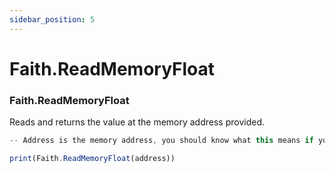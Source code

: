```yaml
---
sidebar_position: 5
---
```


# Faith.ReadMemoryFloat

### Faith.ReadMemoryFloat
Reads and returns the value at the memory address provided.

```jsx title="ReadMemoryFloat Example"
-- Address is the memory address, you should know what this means if you are using this API.

print(Faith.ReadMemoryFloat(address))
```